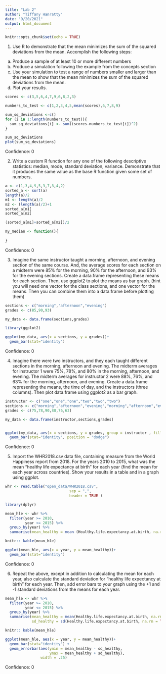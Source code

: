 ```yaml
---
title: "Lab 2"
author: "Tiffany Hanratty"
date: "9/20/2021"
output: html_document
---
```


```r
knitr::opts_chunk$set(echo = TRUE)
```

1. Use R to demonstrate that the mean minimizes the sum of the squared deviations from the mean. Accomplish the following steps:

a. Produce a sample of at least 10 or more different numbers
b. Produce a simulation following the example from the concepts section
c. Use your simulation to test a range of numbers smaller and larger than the mean to show that the mean minimizes the sum of the squared deviations from the mean.
d. Plot your results.

```r
scores <- c(3,5,6,4,7,9,6,8,2,3)

numbers_to_test <- c(1,2,3,4,5,mean(scores),6,7,8,9)

sum_sq_deviations <-c()
for (i in 1:length(numbers_to_test)){
  sum_sq_deviations[i] <- sum((scores-numbers_to_test[i])^2)
}

sum_sq_deviations
plot(sum_sq_deviations)

```

Confidence: 0

2. Write a custom R function for any one of the following descriptive statistics: median, mode, standard deviation, variance. Demonstrate that it produces the same value as the base R function given some set of numbers.

```r
a <- c(1,3,4,9,5,3,7,8,4,2)
sorted_a <- sort(a)
length(a)/2
m1 <- length(a)/2
m2 <- (length(a)/2)+1
sorted_a[m1]
sorted_a[m2]

(sorted_a[m1]+sorted_a[m2])/2

my_median <- function(){
  
}
```

Confidence: 0

3. Imagine the same instructor taught a morning, afternoon, and evening section of the same course. And, the average scores for each section on a midterm were 85% for the morning, 90% for the afternoon, and 93% for the evening sections. Create a data.frame representing these means for each section. Then, use ggplot2 to plot the means as bar graph. (hint you will need one vector for the class sections, and one vector for the means. Then you can combine them into a data.frame before plotting them)

```r
sections <- c("morning","afternoon","evening")
grades <- c(85,90,93)

my_data <- data.frame(sections,grades)

library(ggplot2)

ggplot(my_data, aes(x = sections, y = grades))+
  geom_bar(stat="identity")
```

Confidence: 0

4. Imagine there were two instructors, and they each taught different sections in the morning, afternoon and evening. The midterm averages for instructor 1 were 75%, 78%, and 80% in the morning, afternoon, and evening. The midterm averages for instructor 2 were 88%, 76%, and 63% for the morning, afternoon, and evening. Create a data.frame representing the means, the time of day, and the instructors (three columns). Then plot data.frame using ggplot2 as a bar graph.

```r
instructor <- c("one","one","one","two","two","two")
sections <- c("morning","afternoon","evening","morning","afternoon","evening")
grades <- c(75,78,90,88,76,63)

my_data <- data.frame(instructor,sections,grades)


ggplot(my_data, aes(x = sections, y = grades, group = instructor , fill = instructor))+
  geom_bar(stat="identity", position = "dodge")
```

Confidence: 0

5. Import the WHR2018.csv data file, containing measure from the World Happiness report from 2018. For the years 2010 to 2015, what was the mean “healthy life expectancy at birth” for each year (find the mean for each year across countries). Show your results in a table and in a graph using ggplot.

```r
whr <- read.table("open_data/WHR2018.csv", 
                             sep = ",",
                             header = TRUE )

library(dplyr)

mean_hle <- whr %>%
  filter(year >= 2010,
         year <= 2015) %>%
  group_by(year) %>%
  summarise(mean_healthy = mean (Healthy.life.expectancy.at.birth, na.rm = TRUE))

knitr:: kable(mean_hle)

ggplot(mean_hle, aes(x = year, y = mean_healthy))+
  geom_bar(stat="identity")
```

Confidence: 0

6. Repeat the above, except in addition to calculating the mean for each year, also calculate the standard deviation for “healthy life expectancy at birth” for each year. Then, add error bars to your graph using the +1 and -1 standard deviations from the means for each year.

```r
mean_hle <- whr %>%
  filter(year >= 2010,
         year <= 2015) %>%
  group_by(year) %>%
  summarise(mean_healthy = mean(Healthy.life.expectancy.at.birth, na.rm = TRUE),
            sd_healthy = sd(Healthy.life.expectancy.at.birth, na.rm = TRUE))

knitr:: kable(mean_hle)

ggplot(mean_hle, aes(x = year, y = mean_healthy))+
  geom_bar(stat="identity") +
  geom_errorbar(aes(ymin = mean_healthy - sd_healthy,
                    ymax = mean_healthy + sd_healthy),
                width = .25)
```

Confidence: 0
